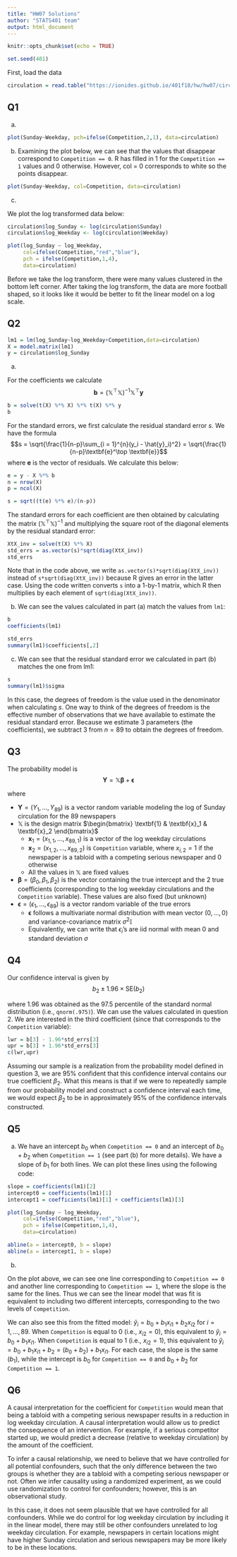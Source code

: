 ```yaml
---
title: "HW07 Solutions"
author: "STATS401 team"
output: html_document
---
```


\newcommand\mat[1]{\mathbb{#1}}
\renewcommand\vec[1]{\boldsymbol{\mathrm{#1}}}
\newcommand\xtranspose{{\mbox{\tiny \textsc{t}}}}
\newcommand\transpose{{\scriptscriptstyle \mathrm{T}}}


```r
knitr::opts_chunk$set(echo = TRUE)
```

```r
set.seed(401)
```


First, load the data
```r
circulation = read.table("https://ionides.github.io/401f18/hw/hw07/circulation.txt", sep = "\t", header = T)
```

## Q1

(a) 
```r
plot(Sunday~Weekday, pch=ifelse(Competition,2,1), data=circulation)
```


(b) Examining the plot below, we can see that the values that disappear correspond to `Competition == 0`. R has filled in 1 for the `Competition == 1` values and 0 otherwise. However, col = 0 corresponds to white so the points disappear.
```r
plot(Sunday~Weekday, col=Competition, data=circulation)
```

(c)

We plot the log transformed data below:
```r
circulation$log_Sunday <- log(circulation$Sunday)
circulation$log_Weekday <- log(circulation$Weekday)

plot(log_Sunday ~ log_Weekday,
     col=ifelse(Competition,"red","blue"),
     pch = ifelse(Competition,1,4),
     data=circulation)
```

Before we take the log transform, there were many values clustered in the bottom left corner. After taking the log transform, the data are more football shaped, so it looks like it would be better to fit the linear model on a log scale.

## Q2

```r
lm1 = lm(log_Sunday~log_Weekday+Competition,data=circulation)
X = model.matrix(lm1)
y = circulation$log_Sunday
```

(a)

For the coefficients we calculate $$\textbf{b} = (\mathbb{X}^\top \mathbb{X})^{-1} \mathbb{X}^\top \textbf{y}$$
```r
b = solve(t(X) %*% X) %*% t(X) %*% y
b
```

For the standard errors, we first calculate the residual standard error $s$. We have the formula $$s = \sqrt{\frac{1}{n-p}\sum_{i = 1}^{n}(y_i - \hat{y}_i)^2} = \sqrt{\frac{1}{n-p}\textbf{e}^\top \textbf{e}}$$
where $\textbf{e}$ is the vector of residuals. We calculate this below:
```r
e = y - X %*% b
n = nrow(X)
p = ncol(X)

s = sqrt((t(e) %*% e)/(n-p))
```

The standard errors for each coefficient are then obtained by calculating the matrix $(\mathbb{X}^\top\mathbb{X})^{-1}$ and multiplying the square root of the diagonal elements by the residual standard error:
```r
XtX_inv = solve(t(X) %*% X)
std_errs = as.vector(s)*sqrt(diag(XtX_inv))
std_errs
```
Note that in the code above, we write `as.vector(s)*sqrt(diag(XtX_inv))` instead of `s*sqrt(diag(XtX_inv))` because R gives an error in the latter case. Using the code written converts `s` into a 1-by-1 matrix, which R then multiplies by each element of `sqrt(diag(XtX_inv))`.

(b)
We can see the values calculated in part (a) match the values from `lm1`:
```r
b
coefficients(lm1)
```

```r
std_errs
summary(lm1)$coefficients[,2]
```

(c)
We can see that the residual standard error we calculated in part (b) matches the one from lm1:

```r
s
summary(lm1)$sigma
```

In this case, the degrees of freedom is the value used in the denominator when calculating $s$. One way to think of the degrees of freedom is the effective number of observations that we have available to estimate the residual standard error. Because we estimate 3 parameters (the coefficients), we subtract 3 from $n = 89$ to obtain the degrees of freedom.

## Q3
The probability model is $$\textbf{Y} = \mathbb{X}\boldsymbol{\beta} + \boldsymbol{\epsilon}$$

where 

- $\textbf{Y} = (Y_1, \dots, Y_{89})$ is a vector random variable modeling the log of Sunday circulation for the 89 newspapers
- $\mathbb{X}$ is the design matrix $\begin{bmatrix}
\textbf{1} & \textbf{x}_1 &  \textbf{x}_2
\end{bmatrix}$
    - $\textbf{x}_1 = (x_{1,1}, \dots, x_{89,1})$ is a vector of the log weekday circulations
    - $\textbf{x}_2 = (x_{1,2}, \dots, x_{89,2})$ is `Competition` variable, where $x_{i,2} = 1$ if the newspaper is a tabloid with a competing serious newspaper and 0 otherwise
    - All the values in $\mathbb{X}$ are fixed values
- $\boldsymbol{\beta} = (\beta_0,\beta_1,\beta_2)$ is the vector containing the true intercept and the 2 true coefficients (corresponding to the log weekday circulations and the `Competition` variable). These values are also fixed (but unknown)
- $\boldsymbol{\epsilon} = (\epsilon_1, \dots, \epsilon_{89})$ is a vector random variable of the true errors
    - $\boldsymbol{\epsilon}$ follows a multivariate normal distribution with mean vector $(0, \dots, 0)$ and variance-covariance matrix $\sigma^2\mathbb{I}$
    - Equivalently, we can write that $\epsilon_i$'s are iid normal with mean 0 and standard deviation $\sigma$

## Q4
Our confidence interval is given by $$b_2 \pm 1.96 \times \text{SE}(b_2)$$

where 1.96 was obtained as the 97.5 percentile of the standard normal distribution (i.e., `qnorm(.975)`). We can use the values calculated in question 2. We are interested in the third coefficient (since that corresponds to the `Competition` variable):
```r
lwr = b[3] - 1.96*std_errs[3]
upr = b[3] + 1.96*std_errs[3]
c(lwr,upr)
```
Assuming our sample is a realization from the probability model defined in question 3, we are 95% confident that this confidence interval contains our true coefficient $\beta_2$. What this means is that if we were to repeatedly sample from our probability model and construct a confidence interval each time, we would expect $\beta_2$ to be in approximately 95% of the confidence intervals constructed.

## Q5

(a)
We have an intercept $b_0$ when `Competition == 0` and an intercept of $b_0 + b_2$ when `Competition == 1` (see part (b) for more details). We have a slope of $b_1$ for both lines. We can plot these lines using the following code:

```r
slope = coefficients(lm1)[2]
intercept0 = coefficients(lm1)[1]
intercept1 = coefficients(lm1)[1] + coefficients(lm1)[3]

plot(log_Sunday ~ log_Weekday,
     col=ifelse(Competition,"red","blue"),
     pch = ifelse(Competition,1,4),
     data=circulation)

abline(a = intercept0, b = slope)
abline(a = intercept1, b = slope)
```

(b)

On the plot above, we can see one line corresponding to `Competition == 0` and another line corresponding to `Competition == 1`, where the slope is the same for the lines. Thus we can see the linear model that was fit is equivalent to including two different intercepts, corresponding to the two levels of `Competition`.

We can also see this from the fitted model: $\hat{y}_i = b_0 + b_1x_{i1} + b_2x_{i2}$ for $i = 1, \dots, 89$. When `Competition` is equal to 0 (i.e., $x_{i2} = 0$), this equivalent to $\hat{y}_i = b_0 + b_1x_{i1}$. When `Competition` is equal to 1 (i.e., $x_{i2} = 1$), this equivalent to $\hat{y}_i = b_0 + b_1x_{i1} + b_2 = (b_0 + b_2) + b_1x_{i1}$. For each case, the slope is the same ($b_1$), while the intercept is $b_0$ for `Competition == 0` and $b_0 + b_2$ for `Competition == 1`.

## Q6

A causal interpretation for the coefficient for `Competition` would mean that being a tabloid with a competing serious newspaper results in a reduction in log weekday circulation. A causal interpretation would allow us to predict the consequence of an intervention. For example, if a serious competitor started up, we would predict a decrease (relative to weekday circulation) by the amount of the coefficient.

To infer a causal relationship, we need to believe that we have controlled for all potential confounders, such that the only difference between the two groups is whether they are a tabloid with a competing serious newspaper or not. Often we infer causality using a randomized experiment, as we could use randomization to control for confounders; however, this is an observational study.

In this case, it does not seem plausible that we have controlled for all confounders. While we do control for log weekday circulation by including it in the linear model, there may still be other confounders unrelated to log weekday circulation. For example, newspapers in certain locations might have higher Sunday circulation and serious newspapers may be more likely to be in these locations.